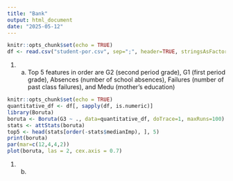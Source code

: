 ```yaml
---
title: "Bank"
output: html_document
date: "2025-05-12"
---
```


```r
knitr::opts_chunk$set(echo = TRUE)
df <- read.csv("student-por.csv", sep=";", header=TRUE, stringsAsFactors=FALSE)
```
1. a) Top 5 features in order are G2 (second period grade), G1 (first period grade), Absences (number of school absences), Failures (number of past class failures), and Medu (mother's education)
```r
knitr::opts_chunk$set(echo = TRUE)
quantitative_df <- df[, sapply(df, is.numeric)]
library(Boruta)
boruta <- Boruta(G3 ~ ., data=quantitative_df, doTrace=1, maxRuns=100)
stats <- attStats(boruta)
top5 <- head(stats[order(-stats$medianImp), ], 5)
print(boruta)
par(mar=c(12,4,4,2))
plot(boruta, las = 2, cex.axis = 0.7)
```
1. b) 

